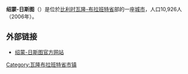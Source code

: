 {{Expand|time=2008-08-20}}
{{Unreferenced|time=2018-08-17T13:09:15+00:00}}
'''绍蒙-日斯图'''（{{lang-fr|Chaumont-Gistoux}}）是位於[[比利时|比利时]][[瓦隆-布拉班特省|瓦隆-布拉班特省]]部的一座[[城市|城市]]，人口10,926人（2006年）。

==外部链接==
*[http://www.chaumont-gistoux.be/ 绍蒙-日斯图官方网站] {{Wayback|url=http://www.chaumont-gistoux.be/ |date=20080804011823 }}

{{瓦隆-布拉班特省市区}}

{{Authority control}}
{{DEFAULTSORT:Chaumont-Gistoux}}
{{Belgium-geo-stub}}

[[Category:瓦隆布拉班特省市镇|Category:瓦隆布拉班特省市镇]]